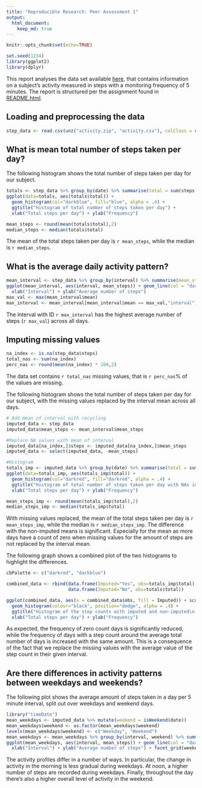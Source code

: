 ```yaml
---
title: "Reproducible Research: Peer Assessment 1"
output: 
  html_document:
    keep_md: true
---
```


```r
knitr::opts_chunk$set(echo=TRUE)
```

```r
set.seed(1234)
library(ggplot2)
library(dplyr)
```
This report analyses the data set available [here](https://d396qusza40orc.cloudfront.net/repdata%2Fdata%2Factivity.zip), that contains information on a subject's activity measured in steps with a monitoring frequency of 5 minutes. The report is structured
per the assignment found in [README.html](README.html). 

## Loading and preprocessing the data
```r
step_data <- read.csv(unz("activity.zip", "activity.csv"), colClass = c("integer", "Date", "integer"))
```

## What is mean total number of steps taken per day?
The following histogram shows the total number of steps taken per day for our subject. 
```r
totals <- step_data %>% group_by(date) %>% summarise(total = sum(steps, na.rm = T))
ggplot(data=totals, aes(totals$total)) + 
  geom_histogram(col="darkblue", fill="blue", alpha = .4) +
  ggtitle("Histogram of total number of steps taken per day") +
  xlab("Total steps per day") + ylab("Frequency")
```

```r
mean_steps <- round(mean(totals$total),2)
median_steps <- median(totals$total)
```
The mean of the total steps taken per day is `r mean_steps`, while the median is `r median_steps`.

## What is the average daily activity pattern?
```r
mean_interval <- step_data %>% group_by(interval) %>% summarise(mean_steps = mean(steps, na.rm = T))
ggplot(mean_interval, aes(interval, mean_steps)) + geom_line(col = "darkblue") + 
  xlab("Interval") + ylab("Average number of steps")
max_val <- max(mean_interval$mean)
max_interval <- mean_interval[mean_interval$mean == max_val,"interval"]
```
The interval with ID `r max_interval` has the highest average number of steps (`r max_val`) across all days.

## Imputing missing values
```r
na_index <- is.na(step_data$steps)
total_nas <- sum(na_index)
perc_nas <- round(mean(na_index) * 100,2)
```
The data set contains `r total_nas` missing values, that is `r perc_nas`% of the values are missing. 

The following histogram shows the total number of steps taken per day for our subject, with the missing values replaced by the interval mean across all days. 
```r
# Add mean of interval with recycling
imputed_data <- step_data
imputed_data$mean_steps <- mean_interval$mean_steps

#Replace NA values with mean of interval
imputed_data[na_index,]$steps <- imputed_data[na_index,]$mean_steps
imputed_data <- select(imputed_data, -mean_steps)

#Histogram
totals_imp <- imputed_data %>% group_by(date) %>% summarise(total = sum(steps))
ggplot(data=totals_imp, aes(totals_imp$total)) + 
  geom_histogram(col="darkred", fill="darkred", alpha = .4) +
  ggtitle("Histogram of total number of steps taken per day with NAs imputed by\ninterval mean") + 
  xlab("Total steps per day") + ylab("Frequency")

mean_steps_imp <- round(mean(totals_imp$total),2)
median_steps_imp <- median(totals_imp$total)
```
With missing values replaced, the mean of the total steps taken per day is `r mean_steps_imp`, while the median is `r median_steps_imp`. The difference with the non-imputed means is significant. Especially for the mean as more days have a count of zero when missing values for the amount of steps are not replaced by the interval mean. 

The following graph shows a combined plot of the two histograms to highlight the differences.
```r
cbPalette <- c("darkred", "darkblue")

combined_data <- rbind(data.frame(Imputed="Yes", obs=totals_imp$total),
                       data.frame(Imputed="No", obs=totals$total))

ggplot(combined_data, aes(x = combined_data$obs, fill = Imputed)) + scale_fill_manual(values=cbPalette) +
  geom_histogram(colour="black", position="dodge", alpha = .4) +
  ggtitle("Histogram of the step counts with imputed and non-imputed\n missing values") + 
  xlab("Total steps per day") + ylab("Frequency")
```
As expected, the frequency of zero count days is significantly reduced, while the frequency
of days with a step count around the average total number of days is increased with the same amount. 
This is a consequence of the fact that we replace the missing values with the average value of the step 
count in their given interval.

## Are there differences in activity patterns between weekdays and weekends?
The following plot shows the average amount of steps taken in a day per 5 minute interval, split out over weekdays and weekend days.
```r
library("timeDate")
mean_weekdays <- imputed_data %>% mutate(weekend = isWeekend(date))
mean_weekdays$weekend <- as.factor(mean_weekdays$weekend)
levels(mean_weekdays$weekend) <- c("Weekday", "Weekend")
mean_weekdays <- mean_weekdays %>% group_by(interval, weekend) %>% summarise(mean_steps = mean(steps))
ggplot(mean_weekdays, aes(interval, mean_steps)) + geom_line(col = "darkblue") + 
  xlab("Interval") + ylab("Average number of steps") + facet_grid(weekend~.) 
```

The activity profiles differ in a number of ways. In particular, the change in activity in the morning is less gradual during weekdays. At noon, a higher number of steps are recorded during weekdays. Finally, throughout the day there's also a higher overall level of activity in the weekend. 